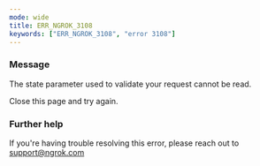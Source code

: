 ```yaml
---
mode: wide
title: ERR_NGROK_3108
keywords: ["ERR_NGROK_3108", "error 3108"]
---
```



### Message

The state parameter used to validate your request cannot be read.

Close this page and try again.

<ErrorDetails />

### Further help

If you're having trouble resolving this error, please reach out to [support@ngrok.com](mailto:support@ngrok.com?subject=Help%20with%20ERR_NGROK_3108)
